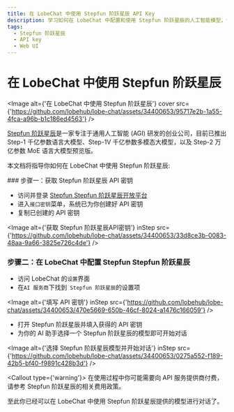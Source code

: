 ```yaml
---
title: 在 LobeChat 中使用 Stepfun 阶跃星辰 API Key
description: 学习如何在 LobeChat 中配置和使用 Stepfun 阶跃星辰的人工智能模型，包括获取 API Key 和选择模型开始对话。
tags:
  - Stepfun 阶跃星辰
  - API key
  - Web UI
---
```


# 在 LobeChat 中使用 Stepfun 阶跃星辰

<Image alt={'在 LobeChat 中使用 Stepfun 阶跃星辰'} cover src={'https://github.com/lobehub/lobe-chat/assets/34400653/95717e2b-1a55-4fca-a96b-b1c186ed4563'} />

[Stepfun 阶跃星辰](https://www.stepfun.com/)是一家专注于通用人工智能 (AGI) 研发的创业公司，目前已推出 Step-1 千亿参数语言大模型、Step-1V 千亿参数多模态大模型，以及 Step-2 万亿参数 MoE 语言大模型预览版。

本文档将指导你如何在 LobeChat 中使用 Stepfun 阶跃星辰:

<Steps>
  ### 步骤一：获取 Stepfun 阶跃星辰 API 密钥

  - 访问并登录 [Stepfun Stepfun 阶跃星辰开放平台](https://platform.stepfun.com/)
  - 进入`接口密钥`菜单，系统已为你创建好 API 密钥
  - 复制已创建的 API 密钥

  <Image alt={'获取 Stepfun 阶跃星辰API密钥'} inStep src={'https://github.com/lobehub/lobe-chat/assets/34400653/33d8ce3b-0083-48aa-9a66-3825e726c4de'} />

  ### 步骤二：在 LobeChat 中配置 Stepfun Stepfun 阶跃星辰

  - 访问 LobeChat 的`设置`界面
  - 在`AI 服务商`下找到` Stepfun 阶跃星辰`的设置项

  <Image alt={'填写 API 密钥'} inStep src={'https://github.com/lobehub/lobe-chat/assets/34400653/470e5669-650b-46cf-8024-a1476c166059'} />

  - 打开 Stepfun 阶跃星辰并填入获得的 API 密钥
  - 为你的 AI 助手选择一个 Stepfun 阶跃星辰的模型即可开始对话

  <Image alt={'选择 Stepfun 阶跃星辰模型并开始对话'} inStep src={'https://github.com/lobehub/lobe-chat/assets/34400653/0275a552-f189-42b5-bf40-f9891c428b3d'} />

  <Callout type={'warning'}>
    在使用过程中你可能需要向 API 服务提供商付费，请参考 Stepfun 阶跃星辰的相关费用政策。
  </Callout>
</Steps>

至此你已经可以在 LobeChat 中使用 Stepfun 阶跃星辰提供的模型进行对话了。
